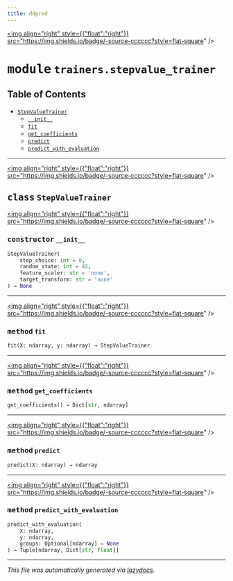 ```yaml
---
title: ddpred
---
```


<a href="https://github.com/drothermel/%24%7BREPO%7D/blob/main/src/ddpred/trainers/stepvalue_trainer.py"><img align="right" style={{"float":"right"}} src="https://img.shields.io/badge/-source-cccccc?style=flat-square" /></a>

# <kbd>module</kbd> `trainers.stepvalue_trainer`



## Table of Contents
- [`StepValueTrainer`](./ddpred.trainers.stepvalue_trainer#class-stepvaluetrainer)
	- [`__init__`](./ddpred.trainers.stepvalue_trainer#constructor---init--)
	- [`fit`](./ddpred.trainers.stepvalue_trainer#method-fit)
	- [`get_coefficients`](./ddpred.trainers.stepvalue_trainer#method-get-coefficients)
	- [`predict`](./ddpred.trainers.stepvalue_trainer#method-predict)
	- [`predict_with_evaluation`](./ddpred.trainers.stepvalue_trainer#method-predict-with-evaluation)




---

<a href="https://github.com/drothermel/%24%7BREPO%7D/blob/main/src/ddpred/trainers/stepvalue_trainer.py#L9"><img align="right" style={{"float":"right"}} src="https://img.shields.io/badge/-source-cccccc?style=flat-square" /></a>

## <kbd>class</kbd> `StepValueTrainer`



<a href="https://github.com/drothermel/%24%7BREPO%7D/blob/main/src/ddpred/trainers/stepvalue_trainer.py#L10"><img align="right" style={{"float":"right"}} src="https://img.shields.io/badge/-source-cccccc?style=flat-square" /></a>

### <kbd>constructor</kbd> `__init__`

```python
StepValueTrainer(
    step_choice: int = 0,
    random_state: int = 42,
    feature_scaler: str = 'none',
    target_transform: str = 'none'
) → None
```







---

<a href="https://github.com/drothermel/%24%7BREPO%7D/blob/main/src/ddpred/trainers/stepvalue_trainer.py#L28"><img align="right" style={{"float":"right"}} src="https://img.shields.io/badge/-source-cccccc?style=flat-square" /></a>

### <kbd>method</kbd> `fit`

```python
fit(X: ndarray, y: ndarray) → StepValueTrainer
```




---

<a href="https://github.com/drothermel/%24%7BREPO%7D/blob/main/src/ddpred/trainers/stepvalue_trainer.py#L78"><img align="right" style={{"float":"right"}} src="https://img.shields.io/badge/-source-cccccc?style=flat-square" /></a>

### <kbd>method</kbd> `get_coefficients`

```python
get_coefficients() → Dict[str, ndarray]
```




---

<a href="https://github.com/drothermel/%24%7BREPO%7D/blob/main/src/ddpred/trainers/stepvalue_trainer.py#L48"><img align="right" style={{"float":"right"}} src="https://img.shields.io/badge/-source-cccccc?style=flat-square" /></a>

### <kbd>method</kbd> `predict`

```python
predict(X: ndarray) → ndarray
```




---

<a href="https://github.com/drothermel/%24%7BREPO%7D/blob/main/src/ddpred/trainers/stepvalue_trainer.py#L62"><img align="right" style={{"float":"right"}} src="https://img.shields.io/badge/-source-cccccc?style=flat-square" /></a>

### <kbd>method</kbd> `predict_with_evaluation`

```python
predict_with_evaluation(
    X: ndarray,
    y: ndarray,
    groups: Optional[ndarray] = None
) → Tuple[ndarray, Dict[str, float]]
```







---

_This file was automatically generated via [lazydocs](https://github.com/ml-tooling/lazydocs)._
